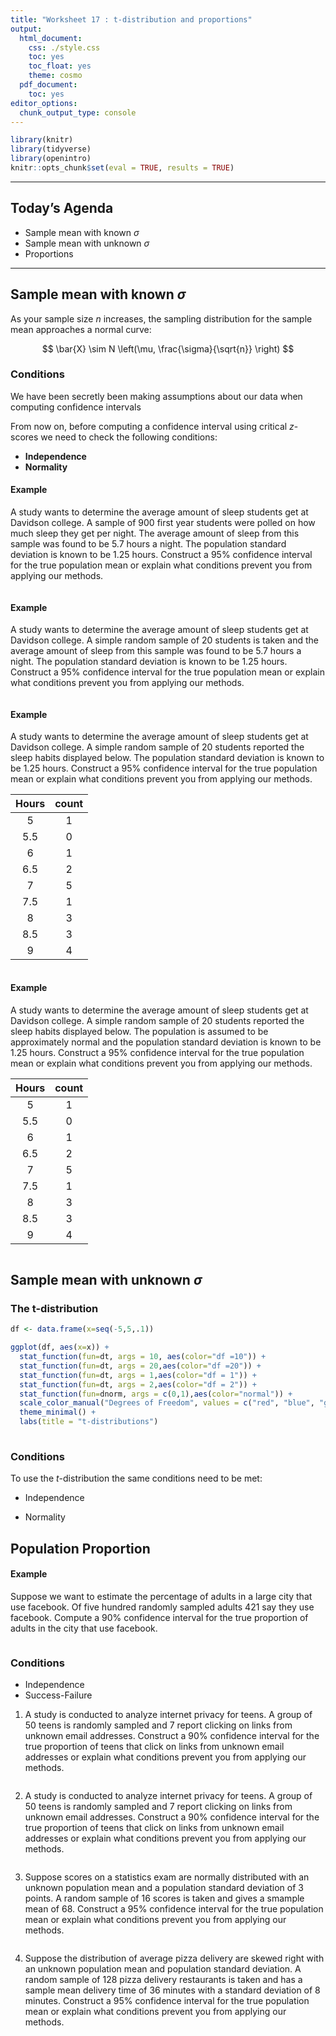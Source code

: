 ```yaml
---
title: "Worksheet 17 : t-distribution and proportions"
output:
  html_document:
    css: ./style.css
    toc: yes
    toc_float: yes
    theme: cosmo
  pdf_document:
    toc: yes
editor_options:
  chunk_output_type: console
---
```

  
```r
library(knitr)
library(tidyverse)
library(openintro)
knitr::opts_chunk$set(eval = TRUE, results = TRUE)
```

---
  
## Today's Agenda
- Sample mean with known $\sigma$
- Sample mean with unknown $\sigma$
- Proportions


---


## Sample mean with known $\sigma$ 

As your sample size $n$ increases, the sampling distribution for the sample mean approaches a normal curve:

$$ \bar{X} \sim N \left(\mu, \frac{\sigma}{\sqrt{n}} \right) $$

### Conditions 

We have been secretly been making assumptions about our data when computing confidence intervals

From now on, before computing a confidence interval using critical $z$-scores we need to check the following conditions:

+ **Independence** 
+ **Normality**

  
#### Example 

A study wants to determine the average amount of sleep students get at Davidson college. A sample of $900$ first year students  were polled on how much sleep they get per night. The average amount of sleep from this sample was found to be $5.7$ hours a night. The population standard deviation is known to be $1.25$ hours. Construct a $95 \%$ confidence interval for the true population mean or explain what conditions prevent you from applying our methods.

```r

```


#### Example 

A study wants to determine the average amount of sleep students get at Davidson college. A simple random sample of $20$ students is taken and the average amount of sleep from this sample was found to be $5.7$ hours a night. The population standard deviation is known to be $1.25$ hours. Construct a $95 \%$ confidence interval for the true population mean or explain what conditions prevent you from applying our methods.

```r

```

#### Example 

A study wants to determine the average amount of sleep students get at Davidson college. A simple random sample of $20$ students reported the sleep habits displayed below. The population standard deviation is known to be $1.25$ hours. Construct a $95 \%$ confidence interval for the true population mean or explain what conditions prevent you from applying our methods.

| Hours | count |
|:--------: | :-------: |
| 5  | 1    |
| 5.5  | 0    |
| 6  | 1    |
| 6.5  | 2    |
| 7 | 5     |
| 7.5  | 1  |
| 8 | 3 |
| 8.5 | 3 |
| 9 | 4 |

```r


```

#### Example 

A study wants to determine the average amount of sleep students get at Davidson college. A simple random sample of $20$ students reported the sleep habits displayed below. The population is assumed to be approximately normal and the population standard deviation is known to be $1.25$ hours. Construct a $95 \%$ confidence interval for the true population mean or explain what conditions prevent you from applying our methods.

| Hours | count |
|:--------: | :-------: |
| 5  | 1    |
| 5.5  | 0    |
| 6  | 1    |
| 6.5  | 2    |
| 7 | 5     |
| 7.5  | 1  |
| 8 | 3 |
| 8.5 | 3 |
| 9 | 4 |

```r


```

## Sample mean with unknown $\sigma$ 


### The t-distribution


```r
df <- data.frame(x=seq(-5,5,.1))

ggplot(df, aes(x=x)) + 
  stat_function(fun=dt, args = 10, aes(color="df =10")) + 
  stat_function(fun=dt, args = 20,aes(color="df =20")) +
  stat_function(fun=dt, args = 1,aes(color="df = 1")) +
  stat_function(fun=dt, args = 2,aes(color="df = 2")) +
  stat_function(fun=dnorm, args = c(0,1),aes(color="normal")) +
  scale_color_manual("Degrees of Freedom", values = c("red", "blue", "green", "orange","black")) +
  theme_minimal() +
  labs(title = "t-distributions")
  

```


### Conditions

To use the $t$-distribution the same conditions need to be met:

+ Independence
 
+ Normality


## Population Proportion 


#### Example 

Suppose we want to estimate the percentage of adults in a large city that use facebook. Of five hundred randomly sampled adults $421$ say they use facebook. Compute a $90 \%$ confidence interval for the true proportion of adults in the city that use facebook. 

```r

```

### Conditions

+ Independence
+ Success-Failure 


1. A study is conducted to analyze internet privacy for teens. A group of $50$ teens is randomly sampled and $7$ report clicking on links from unknown email addresses.  Construct a $90 \%$ confidence interval for the true proportion of teens that click on links from unknown email addresses or explain what conditions prevent you from applying our methods.

```r

```

2. A study is conducted to analyze internet privacy for teens. A group of $50$ teens is randomly sampled and $7$ report clicking on links from unknown email addresses.  Construct a $90 \%$ confidence interval for the true proportion of teens that click on links from unknown email addresses or explain what conditions prevent you from applying our methods.

```r

```

3. Suppose scores on a statistics exam are normally distributed with an unknown population mean and a population standard deviation of $3$ points. A random sample of $16$ scores is taken and gives a smample mean of $68$. Construct a $95 \%$ confidence interval for the true population mean or explain what conditions prevent you from applying our methods.

```r

```

4. Suppose the distribution of average pizza delivery are skewed right with an unknown population mean and  population standard deviation. A random sample of $128$ pizza delivery restaurants is taken and has a sample mean delivery time of $36$ minutes with a standard deviation of $8$ minutes. Construct a $95 \%$ confidence interval for the true population mean or explain what conditions prevent you from applying our methods.

```r

```

